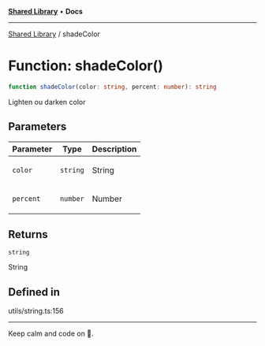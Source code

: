 
<Meta title="Libs/Shared/functions/shadeColor" />



[**Shared Library**](/?path=/docs/libs-shared-overview--page) • **Docs**

***

[Shared Library](/?path=/docs/libs-shared-overview--page) / shadeColor

# Function: shadeColor()

```ts
function shadeColor(color: string, percent: number): string
```

Lighten ou darken color

## Parameters

<table>
<thead>
<tr>
<th>Parameter</th>
<th>Type</th>
<th>Description</th>
</tr>
</thead>
<tbody>
<tr>
<td>

`color`

</td>
<td>

`string`

</td>
<td>

String

</td>
</tr>
<tr>
<td>

`percent`

</td>
<td>

`number`

</td>
<td>

Number

</td>
</tr>
</tbody>
</table>

## Returns

`string`

String

## Defined in

utils/string.ts:156


***

Keep calm and code on 🤘.